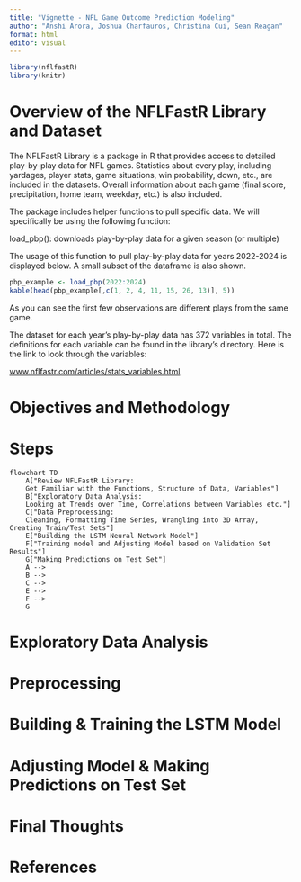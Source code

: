 ```yaml
---
title: "Vignette - NFL Game Outcome Prediction Modeling"
author: "Anshi Arora, Joshua Charfauros, Christina Cui, Sean Reagan"
format: html
editor: visual
---
```

```r
library(nflfastR)
library(knitr)
```


# Overview of the NFLFastR Library and Dataset

The NFLFastR Library is a package in R that provides access to detailed play-by-play data for NFL games. Statistics about every play, including yardages, player stats, game situations, win probability, down, etc., are included in the datasets. Overall information about each game (final score, precipitation, home team, weekday, etc.) is also included. 

The package includes helper functions to pull specific data. We will specifically be using the following function:

load_pbp(): downloads play-by-play data for a given season (or multiple)

The usage of this function to pull play-by-play data for years 2022-2024 is displayed below. A small subset of the dataframe is also shown.

```r
pbp_example <- load_pbp(2022:2024)
kable(head(pbp_example[,c(1, 2, 4, 11, 15, 26, 13)], 5))
```

As you can see the first few observations are different plays from the same game. 

The dataset for each year's play-by-play data has 372 variables in total. The definitions for each variable can be found in the library's directory. Here is the link to look through the variables:

[www.nflfastr.com/articles/stats_variables.html](https://www.nflfastr.com/articles/stats_variables.html)

# Objectives and Methodology



# Steps

```mermaid
flowchart TD
    A["Review NFLFastR Library: 
    Get Familiar with the Functions, Structure of Data, Variables"]
    B["Exploratory Data Analysis:
    Looking at Trends over Time, Correlations between Variables etc."]
    C["Data Preprocessing:
    Cleaning, Formatting Time Series, Wrangling into 3D Array, Creating Train/Test Sets"]
    E["Building the LSTM Neural Network Model"]
    F["Training model and Adjusting Model based on Validation Set Results"]
    G["Making Predictions on Test Set"]
    A --> 
    B --> 
    C -->
    E --> 
    F -->
    G
```

# Exploratory Data Analysis

# Preprocessing

# Building & Training the LSTM Model

# Adjusting Model & Making Predictions on Test Set

# Final Thoughts

# References
